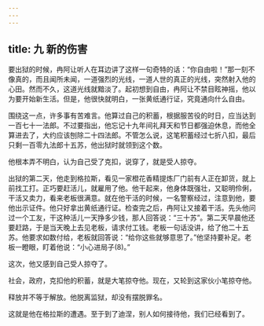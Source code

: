 ```yaml
---
---
---
```

title: 九 新的伤害
---





要出狱的时候，冉阿让听人在耳边讲了这样一句奇特的话：“你自由啦！”那一刻不像真的，而且闻所未闻，一道强烈的光线，一道人世的真正的光线，突然射入他的心田。然而不久，这道光线就黯淡了。起初想到自由，冉阿让不禁目眩神摇，他以为要开始新生活。但是，他很快就明白，一张黄纸通行证，究竟通向什么自由。

围绕这一点，许多事有苦难言。他算过自己的积蓄，根据服苦役的时日，应当达到一百七十一法郎。不过要指出，他忘记十九年间礼拜天和节日都强迫休息，而他全算进去了，大约应该刨除二十四法郎。不管怎么说，这笔积蓄经过七折八扣，最后只剩一百零九法郎十五苏，他出狱时就领到这个数。

他根本弄不明白，认为自己受了克扣，说穿了，就是受人掠夺。

出狱的第二天，他走到格拉斯，看见一家橙花香精提炼厂门前有人正在卸货，就上前找工打。正巧要赶活儿，就雇用了他。他干起来，他身体既强壮，又聪明伶俐，干活又卖力，看来老板很满意。就在他干活的时候，一名警察经过，注意到他，要他出示证件。他只好拿出黄纸通行证。检查完之后，冉阿让又接着干活。先头他问过一个工友，干这种活儿一天挣多少钱，那人回答说：“三十苏”。第二天早晨他还要赶路，于是当天晚上去见老板，请求付工钱。老板一句话没讲，给了他二十五苏。他要求如数付给，老板就回答说：“给你这些就够意思了。”他坚持要补足。老板一瞪眼，盯着他说：“小心进局子(8)。”

这次，他又感到自己受人掠夺了。

社会，政府，克扣他的积蓄，就是大笔掠夺他。现在，又轮到这家伙小笔掠夺他。

释放并不等于解放。他脱离监狱，却没有摆脱罪名。

这就是他在格拉斯的遭遇。至于到了迪涅，别人如何接待他，我们已经看到了。